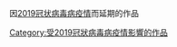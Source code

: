 {{Portal|醫學|病毒}}
因[[2019冠状病毒病疫情|2019冠状病毒病疫情]]而延期的作品
{{see also category|因2019冠狀病毒病疫情而暫停製作的作品}}
{{see also category|受2019冠状病毒病疫情的影响推迟的事件}}

[[Category:受2019冠狀病毒病疫情影響的作品|Category:受2019冠狀病毒病疫情影響的作品]]